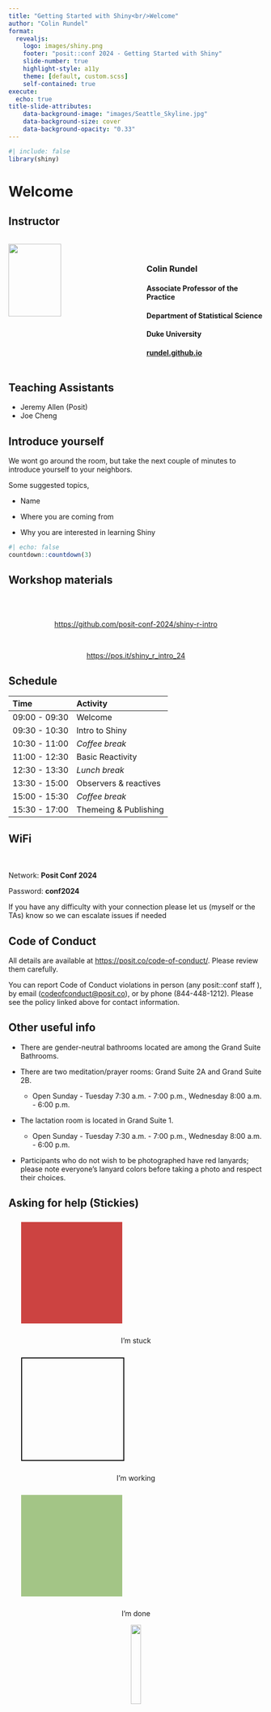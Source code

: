 ```yaml
---
title: "Getting Started with Shiny<br/>Welcome"
author: "Colin Rundel"
format: 
  revealjs:
    logo: images/shiny.png
    footer: "posit::conf 2024 - Getting Started with Shiny"
    slide-number: true
    highlight-style: a11y
    theme: [default, custom.scss]
    self-contained: true
execute:
  echo: true
title-slide-attributes:
    data-background-image: "images/Seattle_Skyline.jpg"
    data-background-size: cover
    data-background-opacity: "0.33"
---
```


```r
#| include: false
library(shiny)
```

# Welcome

## Instructor

::: columns
::: {.column width="40%"}
![](images/colin-rundel.png){fig-align="center" width="75%"}
:::

::: {.column width="10%"}
:::

::: {.column width="50%"}
<br/>

### Colin Rundel

#### Associate Professor of the Practice

#### Department of Statistical Science

#### Duke University

#### [rundel.github.io](https://rundel.github.io)
:::
:::

## Teaching Assistants

- Jeremy Allen (Posit)
- Joe Cheng

## Introduce yourself

We wont go around the room, but take the next couple of minutes to introduce yourself to your neighbors.

Some suggested topics,

* Name

* Where you are coming from

* Why you are interested in learning Shiny


```r
#| echo: false
countdown::countdown(3)
```


## Workshop materials

<br/><br/>

::: {.larger style="text-align: center;"}
<https://github.com/posit-conf-2024/shiny-r-intro>

<br/>

<https://pos.it/shiny_r_intro_24>
:::


## Schedule


| Time          | Activity              |
| :------------ | :-------------------- |
| 09:00 - 09:30 | Welcome               |
| 09:30 - 10:30 | Intro to Shiny        |
| 10:30 - 11:00 | *Coffee break*        |
| 11:00 - 12:30 | Basic Reactivity      |
| 12:30 - 13:30 | *Lunch break*         |
| 13:30 - 15:00 | Observers & reactives |
| 15:00 - 15:30 | *Coffee break*        |
| 15:30 - 17:00 | Themeing & Publishing |


## WiFi

:::{.r-stack}
:::{.larger}
<br/><br/>
Network: **Posit Conf 2024**

Password: **conf2024**
:::
:::


::: aside
If you have any difficulty with your connection please let us (myself or the TAs) know so we can escalate issues if needed
:::



## Code of Conduct

All details are available at <https://posit.co/code-of-conduct/>. Please review them carefully.  

You can report Code of Conduct violations in person (any posit::conf staff ), by email ([codeofconduct@posit.co](codeofconduct@posit.co)), or by phone (844-448-1212). Please see the policy linked above for contact information.


## Other useful info

- There are gender-neutral bathrooms located are among the Grand Suite Bathrooms.

- There are two meditation/prayer rooms: Grand Suite 2A and Grand Suite 2B. 
    - Open Sunday - Tuesday 7:30 a.m. - 7:00 p.m., Wednesday 8:00 a.m. - 6:00 p.m.

- The lactation room is located in Grand Suite 1. 
    - Open Sunday - Tuesday 7:30 a.m. - 7:00 p.m., Wednesday 8:00 a.m. - 6:00 p.m.

- Participants who do not wish to be photographed have red lanyards; please note everyone's lanyard colors before taking a photo and respect their choices.

## Asking for help (Stickies)

::: {.r-hstack}

::: {style="text-align: center;"}
::: {data-id="box1" style="background: #CC4341; width: 200px; height: 200px; margin: 25px;"}
:::
I'm stuck
:::

::: {style="text-align: center;"}
::: {data-id="box2" style="border: 2px solid; width: 200px; height: 200px; margin: 25px;"}
:::
I'm working
:::

::: {style="text-align: center;"}
::: {data-id="box3" style="background: #A3C586; width: 200px; height: 200px; margin: 25px;"}
:::
I'm done
:::

:::

::: {.r-hstack}
::: {style="text-align: center;"}
![](images/hand.png){fig-align="center" width="20%"}
<br/>I have a general question
:::
:::


## Other communication (Discord)

You should have received an email with an invitation and instructions for joining the conference's discord server.

This workshop has a private channel under Workshops,

::: {.large style="text-align: center"}
#getting-started-with-shiny-r
:::


This is a great place to ask questions, post resources, memes, or most anything else before, during, and after the workshop.



# Computational Environment

## RStudio Cloud

You can use the following link to join the workshops RStudio cloud space,

::: {style="text-align: center;"}
[bit.ly/conf2024_shiny_cloud](https://bit.ly/conf2024_shiny_cloud)
:::



<br/>

Once you have joined you can then select the `get-started-shiny` assignment, 

![](images/cloud_assignment.png){fig-align="center" width="60%"}

which should then create a copy of all materials and launch a cloud session for you.


## Cloud session

If everything is working you should see something very close to the following,

![](images/cloud_session.png){fig-align="center" width="100%"}


## File organization

Project root:

* `slides/` - all slides and related materials

* `demos/` - sample code for each demo

* `exercises/` -  starter code for each exercise

* `exercises/solutions/` - sample solution code for each exercise 

* `data/` - example data sets used in demos and exercises



# Introducing Shiny

## Shiny

> Shiny is an R package that makes it easy to build interactive web apps straight from R. You can host standalone apps on a webpage or embed them in R Markdown documents or build dashboards. You can also extend your Shiny apps with CSS themes, htmlwidgets, and JavaScript actions.

## Shiny App

<br/>

::: columns
::: {.column width="40%" .larger}
Server

::: {style="border: 2px solid; border-radius: 5px; text-align:center; font-size: 90px; height: 250px"}
`r fontawesome::fa("r-project")` + `r fontawesome::fa("server")`
:::
:::

::: {.column width="20%"}
::: {style="text-align: center; font-size: 90px; padding-top: 20px"}
<br/>⇄
:::
:::


::: {.column width="40%" .larger}
Client / Browser

::: {style="border: 2px solid; border-radius: 5px; text-align: center; height: 250px"}
::: {style="font-size: 90px"}
`r fontawesome::fa("file-code")`
:::

::: {style="font-size: 50px"}
`r fontawesome::fa("html5")` + `r fontawesome::fa("js")` + `r fontawesome::fa("css3")`
:::
:::

:::

:::


## Anatomy of an App

```r
#| eval: false
#| echo: true
#| code-line-numbers: "|7|3|5"
library(shiny)

ui = list()

server = function(input, output, session) {}

shinyApp(ui = ui, server = server)
```


## Demo 01 - A Basic Example

::: {.code-file .sourceCode .cell-code}
`r fontawesome::fa("file")` `demos/demo01.R`
:::
```r
#| eval: false
#| code-line-numbers: "|6-26|10-20|23|28-35|37"
#| file: "../demos/demo01.R"
```


## Your turn - Exercise 01

Copy the code from the previous slide (or open `exercises/ex01.R`) and try running it using the ![](images/run_app.png?display=inline-block){width=120px} button.

Check that you are able successfully run the shiny app and are able to interact with it by picking a new airport. 

* If everything is working try modifying the code (e.g. try adding or removing a city from `radioButtons()`).

* What happens if you add a city that is not in the `weather.csv` data set to the radio button input?

```r
#| echo: false
countdown::countdown(5)
```


## Troubleshooting

A couple of quick tips:

- If the app can't find the data, make sure you have opened the workshop's RStudio project

- If you are not using Posit cloud make sure you have the latest versions of `shiny` and `tidyverse` installed

- If you are stuck, ask a neighbor for help and/or raise your hand and myself or a TA will come by


# UI Basics

## Sidebar layout

![](images/layout-sidebar.png){fig-align="center" width="60%"}

::: aside
From [Mastering Shiny](https://mastering-shiny.org/action-layout.html#page-with-sidebar)
:::

## Multi-row layout

![](images/layout-fluidrow.png){fig-align="center" width="60%"}

::: aside
From [Mastering Shiny](https://mastering-shiny.org/action-layout.html#multi-row)
:::

## Other layouts

-   Tabsets 
    
    - see `tabsetPanel()`

-   Navbars and navlists

    -   See `navlistPanel()`
    
    -   and `navbarPage()`

- Dashboards
    
    - [flexdashboard](https://pkgs.rstudio.com/flexdashboard/)
    
    - [Shinydashboard](https://rstudio.github.io/shinydashboard/)
    
    - [bslib](https://rstudio.github.io/bslib/)

# Input Widgets

## Shiny Widgets Gallery

::: {style="text-align: center"}
<https://shiny.posit.co/r/gallery/widgets/widget-gallery/>
:::

<iframe data-src="https://gallery.shinyapps.io/081-widgets-gallery/" width="100%" height="500px" style="border:1px solid;border-radius: 5px;" data-external="1">

</iframe>


## A brief widget tour

::: {style="text-align: center"}
[rundel.shinyapps.io/widgets/](https://rundel.shinyapps.io/widgets/)
:::


<iframe data-src="https://rundel.shinyapps.io/widgets/" width="100%" height="500px" style="border:1px solid;border-radius: 5px;" data-external="1">

</iframe>


## Your turn - Exercise 02

We've just seen a number of alternative input widgets, starting from the code in `exercises/ex02.R` try changing the `radioButton()` input to something else.

What happens if you use an input capable of selecting multiple values 

* e.g. `checkboxGroupInput()` 

* or `selectInput(multiple = TRUE)`?


```r
#| echo: false
countdown::countdown(6)
```


